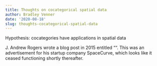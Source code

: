```yaml
---
title: Thoughts on cocategorical spatial data
author: Bradley Venner
date: '2020-08-18'
slug: thoughts-cocategorical-spatial-data
---
```


Hypothesis:  cocategories have applications in spatial data

J. Andrew Rogers wrote a blog post in 2015 entitled "".  This was an advertisement for his startup company SpaceCurve, which looks like it ceased functioning shortly thereafter.
